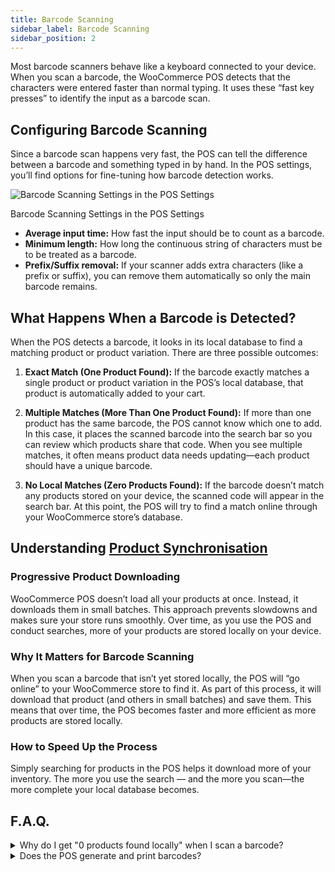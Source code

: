 ```yaml
---
title: Barcode Scanning
sidebar_label: Barcode Scanning
sidebar_position: 2
---
```



Most barcode scanners behave like a keyboard connected to your device.
When you scan a barcode, the WooCommerce POS detects that the characters were entered faster than normal typing.
It uses these “fast key presses” to identify the input as a barcode scan.

## Configuring Barcode Scanning

Since a barcode scan happens very fast, the POS can tell the difference between a barcode and something typed in by hand.
In the POS settings, you’ll find options for fine-tuning how barcode detection works.

<div class="image-container">
  <Image
    alt="Barcode Scanning Settings in the POS Settings"
    img="/img/barcode-scanning-settings.png"
    style={{ maxHeight: 500 }}
  />
  <p class="image-caption">Barcode Scanning Settings in the POS Settings</p>
</div>

- **Average input time:** How fast the input should be to count as a barcode.
- **Minimum length:** How long the continuous string of characters must be to be treated as a barcode.
- **Prefix/Suffix removal:** If your scanner adds extra characters (like a prefix or suffix), you can remove them automatically so only the main barcode remains.

## What Happens When a Barcode is Detected?

When the POS detects a barcode, it looks in its local database to find a matching product or product variation.
There are three possible outcomes:

1. **Exact Match (One Product Found):**
   If the barcode exactly matches a single product or product variation in the POS’s local database, that product is automatically added to your cart.

2. **Multiple Matches (More Than One Product Found):**
   If more than one product has the same barcode, the POS cannot know which one to add.
   In this case, it places the scanned barcode into the search bar so you can review which products share that code.
   When you see multiple matches, it often means product data needs updating—each product should have a unique barcode.

3. **No Local Matches (Zero Products Found):**
   If the barcode doesn’t match any products stored on your device, the scanned code will appear in the search bar.
   At this point, the POS will try to find a match online through your WooCommerce store’s database.

## Understanding [Product Synchronisation](./sync.mdx)

### Progressive Product Downloading

WooCommerce POS doesn’t load all your products at once.
Instead, it downloads them in small batches.
This approach prevents slowdowns and makes sure your store runs smoothly.
Over time, as you use the POS and conduct searches, more of your products are stored locally on your device.

### Why It Matters for Barcode Scanning

When you scan a barcode that isn’t yet stored locally, the POS will “go online” to your WooCommerce store to find it.
As part of this process, it will download that product (and others in small batches) and save them.
This means that over time, the POS becomes faster and more efficient as more products are stored locally.

### How to Speed Up the Process

Simply searching for products in the POS helps it download more of your inventory.
The more you use the search — and the more you scan—the more complete your local database becomes.

## F.A.Q.

<details>

<summary>
  Why do I get "0 products found locally" when I scan a barcode?
</summary>

Not all products are available locally right from the start.
The POS gradually downloads products from your online store and stores them on your device.
If the product you just scanned isn’t stored yet, the search triggers the POS to look it up online and then download it so it’s available in the future.

</details>

<details>

<summary>Does the POS generate and print barcodes?</summary>

No, not at this time. Our POS is designed to scan and read existing barcodes, but it does not include functionality to create or print them.
If you need to generate barcodes for your products, you can use third-party WooCommerce plugins that specialise in barcode creation and printing. Some examples include:

- [EAN for WooCommerce](https://wordpress.org/plugins/ean-for-woocommerce/)
- [A4 Barcode Generator](https://wordpress.org/plugins/a4-barcode-generator/)

Once you have generated barcodes for your products, you can easily scan them at the register to speed up the checkout process in the POS.

</details>
